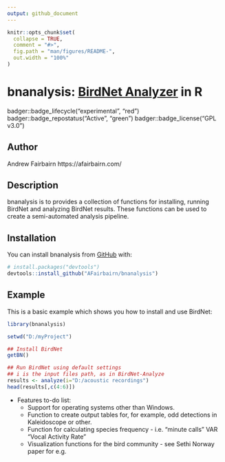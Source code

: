 ```yaml
---
output: github_document
---
```


<!-- README.md is generated from README.Rmd. Please edit that file -->

```r
knitr::opts_chunk$set(
  collapse = TRUE,
  comment = "#>",
  fig.path = "man/figures/README-",
  out.width = "100%"
)
```

# bnanalysis: [BirdNet Analyzer](https://github.com/kahst/BirdNET-Analyzer) in R

<!-- badges: start -->

badger::badge_lifecycle("experimental", "red")
badger::badge_repostatus("Active", "green")
badger::badge_license("GPL v3.0")

<!-- badges: end -->

## Author

Andrew Fairbairn https://afairbairn.com/

## Description

bnanalysis is to provides a collection of functions for installing, running BirdNet and analyzing BirdNet results. These functions can be used to create a semi-automated analysis pipeline.

## Installation

You can install bnanalysis from [GitHub](https://github.com/) with:

``` r
# install.packages("devtools")
devtools::install_github("AFairbairn/bnanalysis")
```

## Example

This is a basic example which shows you how to install and use BirdNet:

```r
library(bnanalysis)

setwd("D:/myProject")

## Install BirdNet
getBN()

## Run BirdNet using default settings
## i is the input files path, as in BirdNet-Analyze
results <- analyze(i="D:/acoustic recordings")
head(results[,c(4:6)])
```

* Features to-do list:
  + Support for operating systems other than Windows.
  + Function to create output tables for, for example, odd detections in Kaleidoscope or other.
  + Function for calculating species frequency - i.e. "minute calls" VAR "Vocal Activity Rate"
  + Visualization functions for the bird community - see Sethi Norway paper for e.g.
